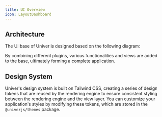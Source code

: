```yaml
---
title: UI Overview
icon: LayoutDashboard
---
```



## Architecture

The UI base of Univer is designed based on the following diagram:

<UIArchitecture />

By combining different plugins, various functionalities and views are added to the base, ultimately forming a complete application.

## Design System

Univer's design system is built on Tailwind CSS, creating a series of design tokens that are reused by the rendering engine to ensure consistent styling between the rendering engine and the view layer. You can customize your application's styles by modifying these tokens, which are stored in the `@univerjs/themes` package.
